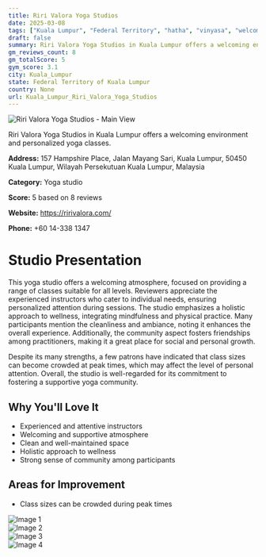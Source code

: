 ```yaml
---
title: Riri Valora Yoga Studios
date: 2025-03-08
tags: ["Kuala Lumpur", "Federal Territory", "hatha", "vinyasa", "welcoming", "clean", "Kuala Lumpur"]  
draft: false
summary: Riri Valora Yoga Studios in Kuala Lumpur offers a welcoming environment and personalized yoga classes.
gm_reviews_count: 8
gm_totalScore: 5
gym_score: 3.1
city: Kuala_Lumpur
state: Federal Territory of Kuala Lumpur
country: None
url: Kuala_Lumpur_Riri_Valora_Yoga_Studios
---
```


<div className="aspect-[16/9] relative my-8">
  <img 
    src="https://lh5.googleusercontent.com/p/AF1QipOqFUtegkqA8l2LekjONElHYArr0DCLpJ125Vur=w1920-h1080-k-no"
    alt="Riri Valora Yoga Studios - Main View"
    className="object-cover absolute inset-0 w-full h-full rounded-lg"
  />
</div>

Riri Valora Yoga Studios in Kuala Lumpur offers a welcoming environment and personalized yoga classes.

**Address:** 157 Hampshire Place, Jalan Mayang Sari, Kuala Lumpur, 50450 Kuala Lumpur, Wilayah Persekutuan Kuala Lumpur, Malaysia

**Category:** Yoga studio

**Score:** 5 based on 8 reviews

**Website:** https://ririvalora.com/

**Phone:** +60 14-338 1347

# Studio Presentation

This yoga studio offers a welcoming atmosphere, focused on providing a range of classes suitable for all levels. Reviewers appreciate the experienced instructors who cater to individual needs, ensuring personalized attention during sessions. The studio emphasizes a holistic approach to wellness, integrating mindfulness and physical practice. Many participants mention the cleanliness and ambiance, noting it enhances the overall experience. Additionally, the community aspect fosters friendships among practitioners, making it a great place for social and personal growth.

Despite its many strengths, a few patrons have indicated that class sizes can become crowded at peak times, which may affect the level of personal attention. Overall, the studio is well-regarded for its commitment to fostering a supportive yoga community.

## Why You'll Love It

- Experienced and attentive instructors
- Welcoming and supportive atmosphere
- Clean and well-maintained space
- Holistic approach to wellness
- Strong sense of community among participants

## Areas for Improvement

- Class sizes can be crowded during peak times

<div className="grid grid-cols-1 xl:grid-cols-2 gap-4 my-8">
<div className="aspect-[4/3] relative"><img src="https://lh5.googleusercontent.com/p/AF1QipOgPracXRBg3DvMdvsteG56Pi5tgMbG4SbDcHjo=w1920-h1080-k-no" alt="Image 1" className="object-cover absolute inset-0 w-full h-full rounded-lg" /></div>
<div className="aspect-[4/3] relative"><img src="https://lh5.googleusercontent.com/p/AF1QipNxRYMKFUbGErZEyjjQfdu2RPSLOFDMFJ29_OQd=w1920-h1080-k-no" alt="Image 2" className="object-cover absolute inset-0 w-full h-full rounded-lg" /></div>
<div className="aspect-[4/3] relative"><img src="https://lh5.googleusercontent.com/p/AF1QipNH2vOCbnGKJXV331FNV-3iDBVvod-DzqS8HGYF=w1920-h1080-k-no" alt="Image 3" className="object-cover absolute inset-0 w-full h-full rounded-lg" /></div>
<div className="aspect-[4/3] relative"><img src="https://streetviewpixels-pa.googleapis.com/v1/thumbnail?panoid=GOttqhbMqCiMoQenbbY6YQ&cb_client=maps_sv.tactile.gps&w=203&h=100&yaw=284.6096&pitch=0&thumbfov=100" alt="Image 4" className="object-cover absolute inset-0 w-full h-full rounded-lg" /></div>
</div>